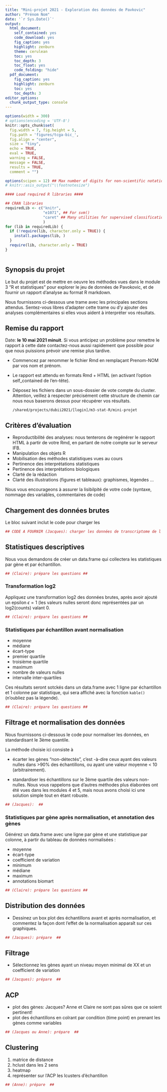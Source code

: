 ```yaml
---
title: "Mini-projet 2021 - Exploration des données de Pavkovic"
author: "Prénom Nom"
date: '`r Sys.Date()`'
output:
  html_document:
    self_contained: yes
    code_download: yes
    fig_caption: yes
    highlight: zenburn
    theme: cerulean
    toc: yes
    toc_depth: 3
    toc_float: yes
    code_folding: "hide"
  pdf_document:
    fig_caption: yes
    highlight: zenburn
    toc: yes
    toc_depth: 3
editor_options: 
  chunk_output_type: console
---
```





```r

options(width = 300)
# options(encoding = 'UTF-8')
knitr::opts_chunk$set(
  fig.width = 7, fig.height = 5, 
  fig.path = 'figures/tcga-bic_',
  fig.align = "center", 
  size = "tiny", 
  echo = TRUE, 
  eval = TRUE, 
  warning = FALSE, 
  message = FALSE, 
  results = TRUE, 
  comment = "")

options(scipen = 12) ## Max number of digits for non-scientific notation
# knitr::asis_output("\\footnotesize")

```



```r
#### Load required R libraries ####

## CRAN libraries
requiredLib <- c("knitr",
                 "e1071", ## For svm()
                 "caret" ## Many utilities for supervised classification
                 )
for (lib in requiredLib) {
  if (!require(lib, character.only = TRUE)) {
    install.packages(lib, )
  }
  require(lib, character.only = TRUE)
}



```


## Synopsis du projet


Le but du projet est de mettre en oeuvre les méthodes vues dans le module 3 "R et statistiques" pour explorer le jeu de données de Pavokovic, et de fournir un rapport d'analyse au format R markdown. 

Nous fournissons ci-dessous une trame avec les principales sections attendus. Sentez-vous libres d'adapter cette trame ou d'y ajouter des analyses complémentaires si elles vous aident à interpréter vos résultats. 

## Remise du rapport

Date: **le 10 mai 2021 minuit**.  Si vous anticipez un problème pour remettre le rapport à cette date contactez-nous aussi rapidement que possible pour que nous puissions prévoir une remise plus tardive. 

- Commencez par renommer le fichier Rmd en remplaçant Prenom-NOM par vos nom et prénom. 
- Le rapport est attendu en formats Rmd + HTML (en activant l'option self_contained de l'en-tête). 
- Déposez les fichiers dans un sous-dossier de vote compte du cluster. Attention, veillez à respecter précisément cette structure de chemin car nous nous baserons dessus pour récupérer vos résultats. 

    `/shared/projects/dubii2021/[login]/m3-stat-R/mini-projet` 


## Critères d'évaluation

- Reproductibilité des analyses: nous tenterons de regénérer le rapport HTML à partir de votre Rmd, en partant de notre compte sur le serveur IFB. 
- Manipulation des objets R
- Mobilisation des méthodes statistiques vues au cours
- Pertinence des interprétations statistiques
- Pertinence des interprétations biologiques
- Clarté de la rédaction
- Clarté des illustrations (figures et tableaux): graphismes, légendes ...

Nous vous encourageons à assurer la lisibilpité de votre code (syntaxe, nommage des variables, commentaires de code)

## Chargement des données brutes

Le bloc suivant inclut le code pour charger les

```r

## CODE A FOURNIR (Jacques): charger les données de transcriptome de l'acide folique ##

```


## Statistiques descriptives

Nous vous demandons de créer un data.frame qui collectera les statistiques par gène et par échantillon. 

```r

## (Claire): prépare les questions ##

```


### Transformation log2

Appliquez une transformation log2 des données brutes, après avoir ajouté un epsilon $\epsilon = 1$ (les valeurs nulles seront donc représentées par un log2(counts) valant 0. 


```r

## (Claire): prépare les questions ##

```



### Statistiques par échantillon avant normalisation

- moyenne
- médiane
- écart-type
- premier quartile
- troisième quartile
- maximum
- nombre de valeurs nulles
- intervalle inter-quartiles

Ces résultats seront sotckés dans un data.frame avec 1 ligne par échantillon et 1 colonne par statistique, qui sera affiché avec la fonction `kable()` (n'oubliez pas la légende). 

```r

## (Claire): prépare les questions ##

```




## Filtrage et normalisation des données

Nous fournissons ci-dessous le code pour normaliser les données, en standardisant le 3ème quantile. 

La méthode choisie ici consiste à 

- écarter les gènes "non-détectés", c'est -à-dire ceux ayant des valeurs nulles dans >90% des échantillons, ou ayant une valeur moyenne < 10 (arbitrairement). 

- standardiser les échantillons sur le 3ème quartile des valeurs non-nulles. Nous vous rappelons que d'autres méthodes plus élaborées ont été vues dans les modules 4 et 5, mais nous avons choisi ici une solution simple tout en étant robuste. 

```r
## (Jacques):  ##

```

### Statistiques par gène après normalisation, et annotation des gènes


Générez un data.frame avec une ligne par gène et une statistique par colonne, à partir du tableau de données normalisées :

- moyenne
- écart-type
- coefficient de variation
- minimum
- médiane
- maximum
- annotations biomart

```r

## (Claire): prépare les questions ##

```


## Distribution des données

- Dessinez un box plot des échantillons avant et après normalisation, et commentez la façon dont l'effet de la normalisation apparaît sur ces graphiques. 

```r
## (Jacques): prépare  ##

```

## Filtrage

- Sélectionnez les gènes ayant un niveau moyen minimal de XX et un coefficient de variation 


```r
## (Jacques): prépare  ##

```

## ACP

- plot des gènes: Jacques? Anne et Claire ne sont pas sûres que ce soient pertinent!
- plot des échantillons en colrant par condition (time point) en prenant les gènes comme variables

```r
## (Jacques ou Anne): prépare  ##

```

## Clustering

1. matrice de distance
2. hclust dans les 2 sens
3. heatmap
4. représenter sur l'ACP les lcusters d'échantillon

```r
## (Anne): prépare  ##

```




